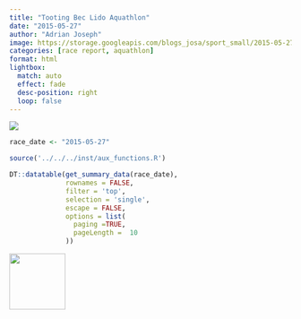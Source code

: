 ```yaml
---
title: "Tooting Bec Lido Aquathlon"
date: "2015-05-27"
author: "Adrian Joseph"
image: https://storage.googleapis.com/blogs_josa/sport_small/2015-05-27_TOOTING_BEC_LIDO_AQUATHLON/img/00.png
categories: [race report, aquathlon]
format: html
lightbox:
  match: auto
  effect: fade
  desc-position: right
  loop: false
---
```


![](https://storage.googleapis.com/blogs_josa/sport_small/2015-05-27_TOOTING_BEC_LIDO_AQUATHLON/img/00.png)

```r
race_date <- "2015-05-27"

source('../../../inst/aux_functions.R')

DT::datatable(get_summary_data(race_date),
              rownames = FALSE,
              filter = 'top',
              selection = 'single',
              escape = FALSE,
              options = list(
                paging =TRUE,
                pageLength =  10
              ))
```


::: {layout-ncol=4}
![](https://storage.googleapis.com/blogs_josa/sport_small/2015-05-27_TOOTING_BEC_LIDO_AQUATHLON/img/00.png){ width="100" group="hi" }


:::
